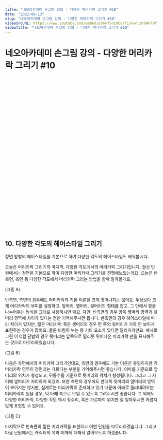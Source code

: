 ```yaml
---
title: "네오아카데미 손그림 강의 - 다양한 머리카락 그리기 #10"
date: "2022-08-13"
slug: "네오아카데미 손그림 강의 - 다양한 머리카락 그리기 #10"
videoSrcURL: https://www.youtube.com/embed/p96yfSnE9Cc?list=PLmrVWPFHf_oG1Im06PQ7hAGe8cLjRr_b5
videoTitle: "네오아카데미 손그림 강의 - 다양한 머리카락 그리기 #10"
---
```


# 네오아카데미 손그림 강의 - 다양한 머리카락 그리기 #10
<iframe width="895" height="503" src="" title="네오아카데미 손그림 강의 - 다양한 머리카락 그리기 #10" frameborder="0" allow="accelerometer; autoplay; clipboard-write; encrypted-media; gyroscope; picture-in-picture" allowfullscreen></iframe>

## 10. 다양한 각도의 헤어스타일 그리기
정면 방향의 헤어스타일을 기본으로 하여 다양한 각도의 헤어스타일도 배워봅시다.

오늘은 머리카락 그리기의 마지막, 다양한 각도에서의 머리카락 그리기입니다.
앞선 단원에서는 정면을 기본으로 하여 다양한 머리카락 그리기를 진행해보았는데요. 오늘은 반측면, 측면 등 다양한 각도에서 머리카락 그리는 방법을 함께 알아볼게요.

(그림 A)

반측면, 측면의 경우에도 머리카락의 기본 이론을 크게 벗어나지는 않아요. 두상보다 크게 머리카락의 부피를 설정하고. 앞머리, 옆머리, 뒷머리의 형태를 잡고. 그 안에서 결을 나누어주는 방식을 그대로 사용하시면 돼요. 
다만, 반측면의 경우 양쪽 옆머리 영역과 뒷머리 영역에 차이가 있다는 점만 기억해주시면 됩니다. 반측면의 경우 헤어스타일에 따라 차이가 있지만, 짧은 머리카락 혹은 생머리의 경우 먼 쪽의 뒷머리가 거의 안 보이게 표현하는 경우가 많아요. 물론 바람이 부는 등 기타 요소가 있다면 달라지지만요. 예시로 그린 이 C컬 단발의 경우 뒷머리는 앞쪽으로 말리듯 튀어나온 머리카락 만을 묘사해주는 것으로 마무리하였습니다.

(그림 B)

다음은 측면에서의 머리카락 그리기인데요, 측면의 경우에도 기본 이론은 동일하지만 각 머리카락 영역이 정면과는 다르다는 부분을 기억해주시면 좋습니다. 이마를 기준으로 앞머리의 위치가 형성되고, 뒤통수를 기준으로 뒷머리의 위치가 형성됩니다. 그리고 그 사이에 옆머리가 자리하게 되겠죠.
또한 측면의 경우에도 반대쪽 뒷머리와 옆머리의 영역이 보이지는 않지만, 실제로는 머리카락이 존재하고 있기 때문에 아래로 흘러내려오는 머리카락이 있을 경우, 턱 아래 쪽으로 보일 수 있도록 그려주시면 좋습니다. 그 외에도 다양한 머리카락, 다양한 각도 역시 정수리, 혹은 가르마의 위치만 잘 알아두시면 어렵지 않게 표현할 수 있어요.

(그림 C)

마지막으로 반측면의 짧은 머리카락을 표현하고 이번 단원을 마무리하겠습니다.
그리고 다음 단원에서는 캐릭터의 목과 어깨에 대해서 알아보도록 하겠습니다.